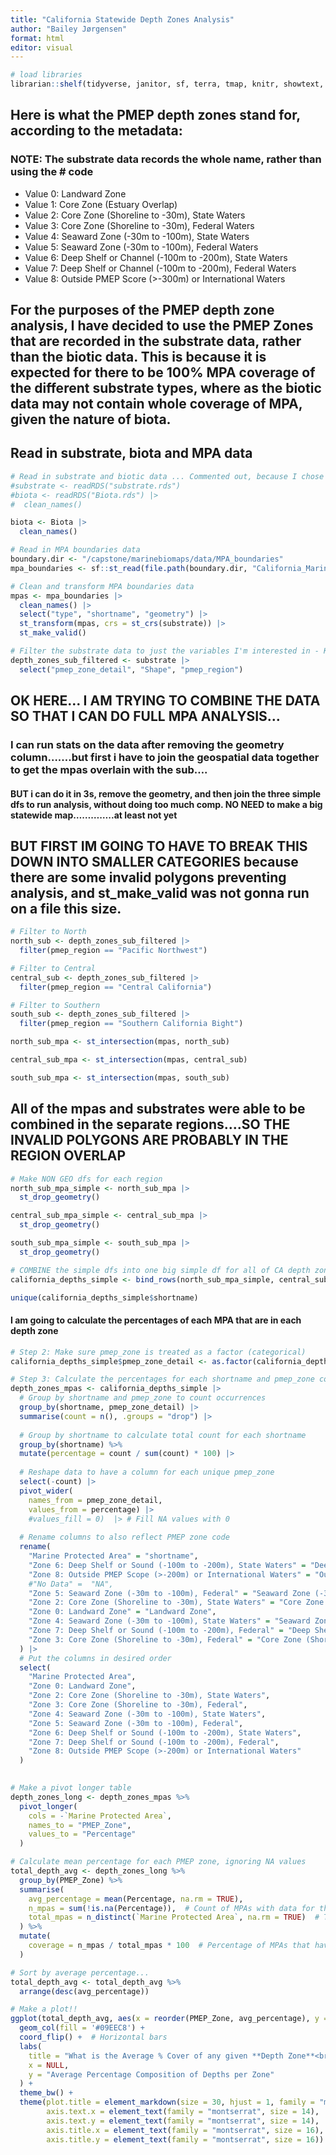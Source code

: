 ```yaml
---
title: "California Statewide Depth Zones Analysis"
author: "Bailey Jørgensen"
format: html
editor: visual
---
```


```r
# load libraries
librarian::shelf(tidyverse, janitor, sf, terra, tmap, knitr, showtext, gt, ggtext, leaflet)
```

## Here is what the PMEP depth zones stand for, according to the metadata:
### NOTE: The substrate data records the whole name, rather than using the # code

- Value 0: Landward Zone
- Value 1: Core Zone (Estuary Overlap)
- Value 2: Core Zone (Shoreline to -30m), State Waters
- Value 3: Core Zone (Shoreline to -30m), Federal Waters
- Value 4: Seaward Zone (-30m to -100m), State Waters
- Value 5: Seaward Zone (-30m to -100m), Federal Waters
- Value 6: Deep Shelf or Channel (-100m to -200m), State Waters
- Value 7: Deep Shelf or Channel (-100m to -200m), Federal Waters
- Value 8: Outside PMEP Score (>-300m) or International Waters

## For the purposes of the PMEP depth zone analysis, I have decided to use the PMEP Zones that are recorded in the substrate data, rather than the biotic data. This is because it is expected for there to be 100% MPA coverage of the different substrate types, where as the biotic data may not contain whole coverage of MPA, given the nature of biota. 

## Read in substrate, biota and MPA data

```r
# Read in substrate and biotic data ... Commented out, because I chose to load the RDS files into my environment prior to this
#substrate <- readRDS("substrate.rds")
#biota <- readRDS("Biota.rds") |>
#  clean_names()

biota <- Biota |>
  clean_names()

# Read in MPA boundaries data
boundary.dir <- "/capstone/marinebiomaps/data/MPA_boundaries"
mpa_boundaries <- sf::st_read(file.path(boundary.dir, "California_Marine_Protected_Areas_[ds582].shp"))

# Clean and transform MPA boundaries data
mpas <- mpa_boundaries |> 
  clean_names() |> 
  select("type", "shortname", "geometry") |> 
  st_transform(mpas, crs = st_crs(substrate)) |> 
  st_make_valid()

# Filter the substrate data to just the variables I'm interested in - KEEP GEO
depth_zones_sub_filtered <- substrate |>
  select("pmep_zone_detail", "Shape", "pmep_region")
```

## OK HERE... I AM TRYING TO COMBINE THE DATA SO THAT I CAN DO FULL MPA ANALYSIS...

### I can run stats on the data after removing the geometry column.......but first i have to join the geospatial data together to get the mpas overlain with the sub....

#### BUT i can do it in 3s, remove the geometry, and then join the three simple dfs to run analysis, without doing too much comp. NO NEED to make a big statewide map..............at least not yet

## BUT FIRST IM GOING TO HAVE TO BREAK THIS DOWN INTO SMALLER CATEGORIES because there are some invalid polygons preventing analysis, and st_make_valid was not gonna run on a file this size. 


```r
# Filter to North
north_sub <- depth_zones_sub_filtered |>
  filter(pmep_region == "Pacific Northwest")

# Filter to Central
central_sub <- depth_zones_sub_filtered |>
  filter(pmep_region == "Central California")

# Filter to Southern
south_sub <- depth_zones_sub_filtered |>
  filter(pmep_region == "Southern California Bight")
```

```r
north_sub_mpa <- st_intersection(mpas, north_sub)
```

```r
central_sub_mpa <- st_intersection(mpas, central_sub)
```

```r
south_sub_mpa <- st_intersection(mpas, south_sub)
```

## All of the mpas and substrates were able to be combined in the separate regions....SO THE INVALID POLYGONS ARE PROBABLY IN THE REGION OVERLAP

```r
# Make NON GEO dfs for each region
north_sub_mpa_simple <- north_sub_mpa |> 
  st_drop_geometry()

central_sub_mpa_simple <- central_sub_mpa |> 
  st_drop_geometry()

south_sub_mpa_simple <- south_sub_mpa |> 
  st_drop_geometry()
```

```r
# COMBINE the simple dfs into one big simple df for all of CA depth zones!!!!!!!
california_depths_simple <- bind_rows(north_sub_mpa_simple, central_sub_mpa_simple, south_sub_mpa_simple)
```

```r
unique(california_depths_simple$shortname)
```

#### I am going to calculate the percentages of each MPA that are in each depth zone


```r

# Step 2: Make sure pmep_zone is treated as a factor (categorical)
california_depths_simple$pmep_zone_detail <- as.factor(california_depths_simple$pmep_zone_detail)

# Step 3: Calculate the percentages for each shortname and pmep_zone combination
depth_zones_mpas <- california_depths_simple |>
  # Group by shortname and pmep_zone to count occurrences
  group_by(shortname, pmep_zone_detail) |>
  summarise(count = n(), .groups = "drop") |>
  
  # Group by shortname to calculate total count for each shortname
  group_by(shortname) %>%
  mutate(percentage = count / sum(count) * 100) |>
  
  # Reshape data to have a column for each unique pmep_zone
  select(-count) |>
  pivot_wider(
    names_from = pmep_zone_detail,
    values_from = percentage) |>
    #values_fill = 0)  |> # Fill NA values with 0
  
  # Rename columns to also reflect PMEP zone code
  rename(
    "Marine Protected Area" = "shortname",
    "Zone 6: Deep Shelf or Sound (-100m to -200m), State Waters" = "Deep Shelf or Sound (-100m to -200m), State Waters" ,
    "Zone 8: Outside PMEP Scope (>-200m) or International Waters" = "Outside PMEP Scope (>-200m) or International Waters",
    #"No Data" =  "NA",
    "Zone 5: Seaward Zone (-30m to -100m), Federal" = "Seaward Zone (-30m to -100m), Federal",
    "Zone 2: Core Zone (Shoreline to -30m), State Waters" = "Core Zone (Shoreline to -30m), State Waters",
    "Zone 0: Landward Zone" = "Landward Zone",
    "Zone 4: Seaward Zone (-30m to -100m), State Waters" = "Seaward Zone (-30m to -100m), State Waters",
    "Zone 7: Deep Shelf or Sound (-100m to -200m), Federal" = "Deep Shelf or Sound (-100m to -200m), Federal",
    "Zone 3: Core Zone (Shoreline to -30m), Federal" = "Core Zone (Shoreline to -30m), Federal"
  ) |>
  # Put the columns in desired order
  select(
    "Marine Protected Area",
    "Zone 0: Landward Zone",
    "Zone 2: Core Zone (Shoreline to -30m), State Waters",
    "Zone 3: Core Zone (Shoreline to -30m), Federal",
    "Zone 4: Seaward Zone (-30m to -100m), State Waters",
    "Zone 5: Seaward Zone (-30m to -100m), Federal",
    "Zone 6: Deep Shelf or Sound (-100m to -200m), State Waters",
    "Zone 7: Deep Shelf or Sound (-100m to -200m), Federal",
    "Zone 8: Outside PMEP Scope (>-200m) or International Waters"
  )
  
```


```r
# Make a pivot longer table
depth_zones_long <- depth_zones_mpas %>%
  pivot_longer(
    cols = -`Marine Protected Area`, 
    names_to = "PMEP_Zone",
    values_to = "Percentage"
  )
```


```r
# Calculate mean percentage for each PMEP zone, ignoring NA values
total_depth_avg <- depth_zones_long %>%
  group_by(PMEP_Zone) %>%
  summarise(
    avg_percentage = mean(Percentage, na.rm = TRUE),
    n_mpas = sum(!is.na(Percentage)),  # Count of MPAs with data for this zone
    total_mpas = n_distinct(`Marine Protected Area`, na.rm = TRUE)  # Total MPAs in dataset
  ) %>%
  mutate(
    coverage = n_mpas / total_mpas * 100  # Percentage of MPAs that have this zone
  )

# Sort by average percentage...
total_depth_avg <- total_depth_avg %>%
  arrange(desc(avg_percentage))
```

```r
# Make a plot!!
ggplot(total_depth_avg, aes(x = reorder(PMEP_Zone, avg_percentage), y = avg_percentage)) +
  geom_col(fill = '#09EEC8') +
  coord_flip() +  # Horizontal bars
  labs(
    title = "What is the Average % Cover of any given **Depth Zone**<br>within California MPAs?",
    x = NULL,
    y = "Average Percentage Composition of Depths per Zone"
  ) +
  theme_bw() +
  theme(plot.title = element_markdown(size = 30, hjust = 1, family = "montserrat"),
        axis.text.x = element_text(family = "montserrat", size = 14),  
        axis.text.y = element_text(family = "montserrat", size = 14),  
        axis.title.x = element_text(family = "montserrat", size = 16),  
        axis.title.y = element_text(family = "montserrat", size = 16)) 
```











